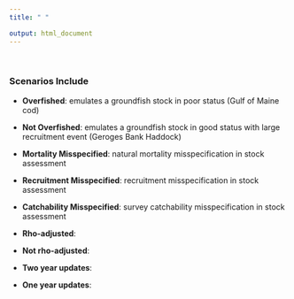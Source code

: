 ```yaml
---
title: " "

output: html_document
---
```


<br>

### Scenarios Include  

- **Overfished**: emulates a groundfish stock in poor status (Gulf of Maine cod) <br>

- **Not Overfished**: emulates a groundfish stock in good status with large recruitment event (Geroges Bank Haddock) <br>

- **Mortality Misspecified**: natural mortality misspecification in stock assessment <br>

- **Recruitment Misspecified**: recruitment misspecification in stock assessment <br>

- **Catchability Misspecified**: survey catchability misspecification in stock assessment <br>

- **Rho-adjusted**: <br>

- **Not rho-adjusted**: <br>

- **Two year updates**: <br>

- **One year updates**: <br>

<br>

